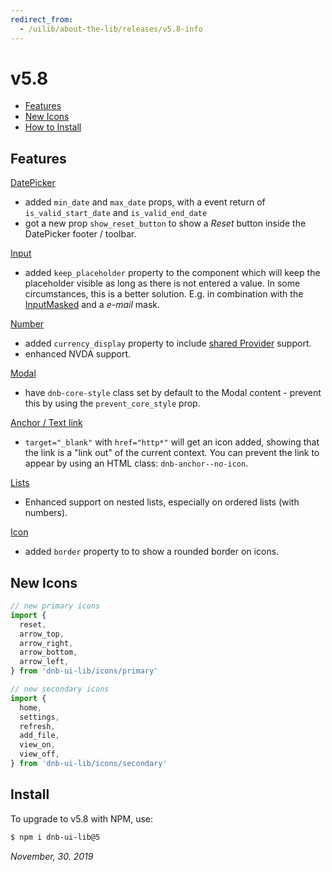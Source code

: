 ```yaml
---
redirect_from:
  - /uilib/about-the-lib/releases/v5.8-info
---
```


# v5.8

- [Features](#features)
- [New Icons](#new-icons)
- [How to Install](#install)

## Features

[DatePicker](/uilib/components/date-picker)

- added `min_date` and `max_date` props, with a event return of `is_valid_start_date` and `is_valid_end_date`
- got a new prop `show_reset_button` to show a _Reset_ button inside the DatePicker footer / toolbar.

[Input](/uilib/components/input)

- added `keep_placeholder` property to the component which will keep the placeholder visible as long as there is not entered a value. In some circumstances, this is a better solution. E.g. in combination with the [InputMasked](/uilib/components/input-masked) and a _e-mail_ mask.

[Number](/uilib/components/number)

- added `currency_display` property to include [shared Provider](/uilib/components/number-format/provider) support.
- enhanced NVDA support.

[Modal](/uilib/components/modal)

- have `dnb-core-style` class set by default to the Modal content - prevent this by using the `prevent_core_style` prop.

[Anchor / Text link](/uilib/elements/anchor)

- `target="_blank"` with `href="http*"` will get an icon added, showing that the link is a "link out" of the current context. You can prevent the link to appear by using an HTML class: `dnb-anchor--no-icon`.

[Lists](/uilib/elements/lists)

- Enhanced support on nested lists, especially on ordered lists (with numbers).

[Icon](/uilib/components/icon)

- added `border` property to to show a rounded border on icons.

## New Icons

```js
// new primary icons
import {
  reset,
  arrow_top,
  arrow_right,
  arrow_bottom,
  arrow_left,
} from 'dnb-ui-lib/icons/primary'

// new secondary icons
import {
  home,
  settings,
  refresh,
  add_file,
  view_on,
  view_off,
} from 'dnb-ui-lib/icons/secondary'
```

## Install

To upgrade to v5.8 with NPM, use:

```bash
$ npm i dnb-ui-lib@5
```

_November, 30. 2019_
